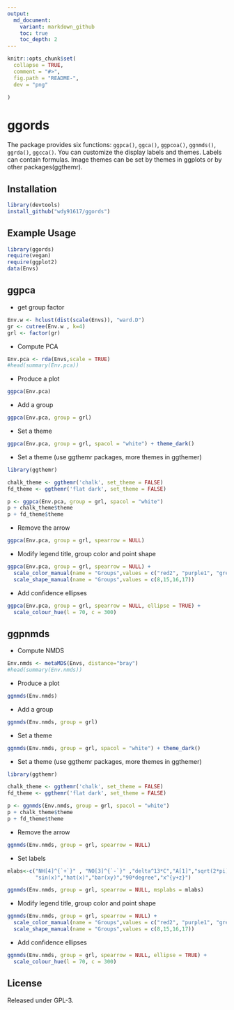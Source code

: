 ```yaml
---
output:
  md_document:
    variant: markdown_github
    toc: true
    toc_depth: 2
---
```


<!-- README.md is generated from README.Rmd. Please edit that file -->

```r
knitr::opts_chunk$set(
  collapse = TRUE,
  comment = "#>",
  fig.path = "README-",
  dev = "png"
  
)
```

# ggords

The package provides six functions: `ggpca()`, `ggca()`, `ggpcoa()`, `ggnmds()`, `ggrda()`, `ggcca()`.
You can customize the display labels and themes. Labels can contain formulas. Image themes can be set by themes in ggplots or by other packages(ggthemr).

## Installation

```r
library(devtools)
install_github("wdy91617/ggords")
```

## Example Usage


```r
library(ggords)
require(vegan)
require(ggplot2)
data(Envs)

```
## ggpca

* get group factor

```r

Env.w <- hclust(dist(scale(Envs)), "ward.D")
gr <- cutree(Env.w , k=4)
grl <- factor(gr)
```


* Compute PCA

```r
Env.pca <- rda(Envs,scale = TRUE)
#head(summary(Env.pca))
```

* Produce a plot 

```r
ggpca(Env.pca)

```

* Add a group

```r
ggpca(Env.pca, group = grl) 

```

* Set a theme 

```r
ggpca(Env.pca, group = grl, spacol = "white") + theme_dark()

```

* Set a theme (use ggthemr packages, more themes in ggthemer)
[](https://github.com/cttobin/ggthemr)
```r
library(ggthemr)

chalk_theme <- ggthemr('chalk', set_theme = FALSE)
fd_theme <- ggthemr('flat dark', set_theme = FALSE)

p <- ggpca(Env.pca, group = grl, spacol = "white")
p + chalk_theme$theme
p + fd_theme$theme
```

* Remove the arrow

```r
ggpca(Env.pca, group = grl, spearrow = NULL)
```

* Modify legend title, group color and point shape

```r
ggpca(Env.pca, group = grl, spearrow = NULL) + 
  scale_color_manual(name = "Groups",values = c("red2", "purple1", "grey20","cyan")) +
  scale_shape_manual(name = "Groups",values = c(8,15,16,17))

```

* Add confidence ellipses

```r
ggpca(Env.pca, group = grl, spearrow = NULL, ellipse = TRUE) +
  scale_colour_hue(l = 70, c = 300)

```


## ggpnmds

* Compute NMDS

```r
Env.nmds <- metaMDS(Envs, distance="bray")
#head(summary(Env.nmds))
```

* Produce a plot 

```r
ggnmds(Env.nmds)
```

* Add a group

```r
ggnmds(Env.nmds, group = grl) 
```

* Set a theme 

```r
ggnmds(Env.nmds, group = grl, spacol = "white") + theme_dark()

```

* Set a theme (use ggthemr packages, more themes in ggthemer)
[](https://github.com/cttobin/ggthemr)

```r

library(ggthemr)

chalk_theme <- ggthemr('chalk', set_theme = FALSE)
fd_theme <- ggthemr('flat dark', set_theme = FALSE)

p <- ggnmds(Env.nmds, group = grl, spacol = "white")
p + chalk_theme$theme
p + fd_theme$theme
```


* Remove the arrow

```r
ggnmds(Env.nmds, group = grl, spearrow = NULL)
```

* Set labels

```r
mlabs<-c("NH[4]^{`+`}" , "NO[3]^{`-`}" ,"delta^13*C","A[1]","sqrt(2*pi)","frac(x^2,2)",
         "sin(x)","hat(x)","bar(xy)","90*degree","x^{y+z}")

ggnmds(Env.nmds, group = grl, spearrow = NULL, msplabs = mlabs)
```

* Modify legend title, group color and point shape

```r
ggnmds(Env.nmds, group = grl, spearrow = NULL) + 
  scale_color_manual(name = "Groups",values = c("red2", "purple1", "grey20","cyan")) +
  scale_shape_manual(name = "Groups",values = c(8,15,16,17))
```

* Add confidence ellipses

```r
ggnmds(Env.nmds, group = grl, spearrow = NULL, ellipse = TRUE) +
  scale_colour_hue(l = 70, c = 300)
```

License
-------
Released under GPL-3.